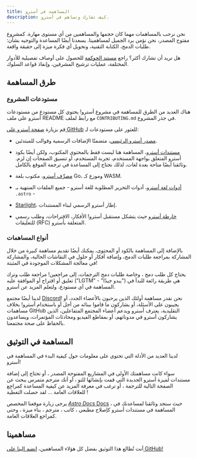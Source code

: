 ```yaml
---
title: المساهمة في أسترو
description: كيف تشارك وتساهم في أسترو.
---
```



نحن نرحب بالمساهمات مهما كان حجمها والمساهمين من أي مستوى مهارة. كمشروع مفتوح المصدر، نحن نؤمن برد الجميل لمساهمينا. يسعدنا أيضًا المساعدة والتوجيه بشأن: طلبات الدمج، الكتابة التقنية، وتحويل أي فكرة ميزة إلى حقيقة واقعة.

هل تريد أن تشارك أكثر؟ راجع [مستند الحوكمة](https://github.com/withastro/.github/blob/main/GOVERNANCE.md) للحصول على أوصاف تفصيلية للأدوار المختلفة، عمليات ترشيح المشرفين، وإنفاذ قواعد السلوك.

## طرق المساهمة

### مستودعات المشروع

هناك العديد من الطرق للمساهمة في مشروع أسترو! يحتوي كل مستودع من مستودعات أسترو على ملف README مع رابط لملف `CONTRIBUTING.md` في جذر المشروع.

قم بزيارة [صفحة أسترو على GitHub](https://github.com/withastro) للعثور على مستودعات لـ:

- [مصدر أسترو الرئيسي](https://github.com/withastro/astro)، متضمنًا الإضافات الرسمية وقوالب للمبتدئين.

- [مستندات أسترو](https://github.com/withastro/docs)، المساهمة هنا ليست فقط بالمحتوى المكتوب، ولكن أيضًا بكود أسترو المتعلق بواجهة المستخدم، تجربة المستخدم، أو تنسيق الصفحات إن لزم. وثائقنا أيضًا متاحة بعدة لغات، لذلك نحتاج إلى المساعدة في ترجمة الموقع بالكامل.

- [مصرِّف أسترو](https://github.com/withastro/compiler)، مكتوب بلغة Go، وموزع كـ WASM.

- [أدوات لغة أسترو](https://github.com/withastro/language-tools)، أدوات التحرير المطلوبة للغة أسترو  - جميع الملفات المنتهية بـ `.astro` -

- [Starlight](https://github.com/withastro/starlight)، إطار أسترو الرسمي لبناء المستندات.

- [خارطة أسترو](https://github.com/withastro/roadmap) حيث يتشكل مستقبل أسترو!  الأفكار، الاقتراحات، وطلب رسمي للتعليقات (RFC) المتعلقة بأسترو.

### أنواع المساهمات

بالإضافة إلى المساهمة بالكود أو المحتوى، يمكنك أيضًا تقديم مساهمة كبيرة من خلال المشاركة بمراجعة طلبات الدمج، وإضافة أفكار أو حلول في النقاشات الحالية، والمشاركة في معالجة المشكلات الموجودة في المثبتة!

يحتاج كل طلب دمج ، وخاصة طلبات دمج الترجمات، إلى مراجعين! مراجعة طلب وترك تعليق أو اقتراح أو الموافقة عليه ("LGTM" - "يبدو جيدًا") هي طريقة رائعة للبدأ في المساهمة في أي مستودع، ولتعلم المزيد عن أسترو.


لدينا أيضًا مجتمع [Discord](https://astro.build/chat)! نحن نقدر مساهمة أولئك الذين يرحبون بالأعضاء الجدد، أو يجيبون على الأسئلة، أو يشاركون ما قاموا ببنائه من أجل أو باستخدام أسترو! بخلاف مساهمات GitHub التقليدية، يعترف أسترو ويدعم أعضاء المجتمع المتفاعلين،  الذين يشاركون أسترو في مدوناتهم، أو بمقاطع الفيديو ومحادثات المؤتمرات، ويساعدون بالحفاظ على صحة مجتمعنا.

## المساهمة في التوثيق

لدينا العديد من الأدلة التي تحتوي على معلومات حول كيفية البدء في المساهمة في أسترو!

سواء كانت مساهمتك الأولى في المشاريع المفتوحة المصدر ، أو تحتاج إلى إضافة مستندات لميزة أسترو الجديدة التي قمت بإنشائها للتو ، أو أنك مترجم متمرس يبحث عن الصفحة التالية للترجمة ، أو ترغب في معرفة المزيد عن كيفية المساعدة كمراجِع للعلاقات العامة ... لقد حصلت التغطية !

يرجى زيارة موقعنا المخصص [*Astro Docs* Docs](https://contribute.docs.astro.build) ، حيث ستجد وثائقنا لمساعدتك في المساهمة في مستندات أسترو كإصلاح مطبعي ، كاتب ، مترجم ، بناء ميزة ، وحتى كمراجع العلاقات العامة.

## مساهمينا

أنت تُطالع هذا التوثيق بفضل كل هؤلاء المساهمين، [انضم إلينا على GitHub!](https://github.com/withastro/docs)

<ContributorList githubRepo="withastro/docs" />
